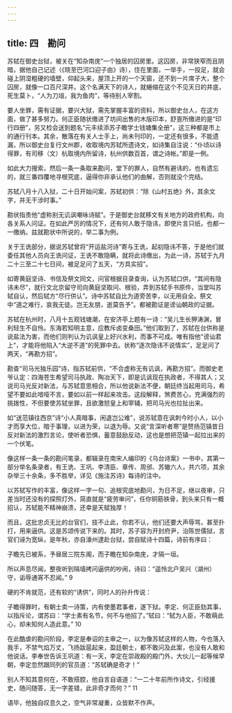 ```yaml
---
---
---
```

title: 四　勘问
---




苏轼在御史台狱，被关在“知杂南庑”一个独居的囚房里。这囚房，非常狭窄而且阴暗，据他自己记述（《晓至巴河口迎子由》诗），住在里面，一举手，一投足，就会碰上阴湿粗硬的墙壁，仰起头来，屋顶上开的一个天窗，还不到一片席子大，整个囚房，就像一口百尺深井。这个名满天下的诗人，就蜷缩在这个不见天日的井底，死生莫卜，“人为刀俎，我为鱼肉”，等待别人宰割。

要人坐罪，需有证据，要兴大狱，需先掌握丰富的资料，所以御史台人，在这方面，做了甚多努力。何正臣随状缴进了坊间出售的木版印本，舒亶所缴进的是“印行四册”，另又检会送到题名“元丰续添苏子瞻学士钱塘集全册”，这三种都是市上的通行刊本。其余，散落在有关人士手上，尚未刊印的，一定还有很多，不能遗漏，所以御史台复行文州郡，收取境内苏轼所遗诗文，如诗集自注说：“仆顷以诗得罪，有司移（文）杭取境内所留诗，杭州供数百首，谓之诗帐。”即是一例。

如此大力搜索，然后一条一条取来勘问，堂下的罪人，自然有避讳的，也有遗忘的，就三番四覆地寻根究底，逼得你非承认他们的曲解，否则就没个完结。

苏轼八月十八入狱，二十日开始问案，苏轼初供：“除《山村五绝》外，其余文字，并无干涉时事。”

勘状指责他“虚称别无讥讽嘲咏诗赋”。于是御史台就移文有关地方的政府机构，向各关系人问证。在如此严厉的情况下，还有何人敢于隐讳，即使片言只纸，也都一一缴纳。兹就勘状中所说的，举二事为例。

关于王诜部分，据说苏轼曾将“开运盐河诗”寄与王诜，起初隐讳不答，于是他们就委任其他人员向王诜问证，王诜不敢隐瞒，就将此诗缴出，为此一诗，苏轼于九月二十三至二十七日间，被足足问了五天，“方具实招”。

如寄黄庭坚诗、书信及祭文同文，问官根据目录查询，认为苏轼口供，“其间有隐讳未尽”，就行文北京留守司向黄庭坚取问、根验，弄到苏轼手书原件，当堂叫苏轼自认，然后轼方“尽行供认”。诗中苏轼自比为道旁苦李，以无用自全。祭文中“道之难行，哀我无徒。岂无友朋，逝莫告予”。都被勘证是谤讪朝政的证据。

苏轼在杭州时，八月十五观钱塘潮，在安济亭上题有一诗：“吴儿生长狎涛渊，冒利轻生不自怜。东海若知明主意，应教斥卤变桑田。”他们取到了，苏轼在台供称是说盐法为害，而他们则判认为讥讽皇上好兴水利，而事不可成。唯有指他“谤讪君上”，才能将他陷入“大逆不道”的死罪中去。状称“逐次隐讳不说情实”，足足问了两天，“再勘方招”。

勘查“司马光独乐园”诗，指苏轼前供，“不合虚称无有讥讽，再勘方招”。而御史老爷认定：四海苍生希望司马执政、陶冶天下，即是讥讽现在执政者，不得其人；又说司马光反对新法，与苏轼意思相合，所以他说新法不便，朝廷终当起用司马，希望不要如此喑哑不言，要如以前一样起来攻击。这段解释，煞费苦心，充满强烈的挑拨性，不但要使苏轼坐罪，且欲激怒皇上和宰辅，把司马光也拉扯出来。

如“送范镇往西京”诗“小人真暗事，闲退岂公难”，说苏轼意在讽刺今时小人，以小才而享大位，暗于事理，以进为荣，以退为辱。又说“言深听者寒”是赞扬范镇昔日反对新法的激烈言论，使听者恐惧，蓄意鼓励反动，这也是想把范镇一起拉出来的一个伏笔。

像这样一条一条的勘问笔录，都辑录在南宋人编印的《乌台诗案》一书中，其第一部分举名条录者，有王诜、王巩、李清臣、章传、周邠、苏辙六人，共六项，其余杂举三十余条，多不胜举，详见《施注苏诗》每诗的注中。

以苏轼写作的丰富，像这样一字一句、追根究底地勘问，为日不足，继以夜审，只差当时还没有的探照灯外，简直就是“疲劳审问”，任你铜筋铁骨，到头来只有一概招认，苏轼能不精神崩溃，还幸是天赋独厚！

而且，这批忠贞无比的台官们，技不止此，你若不认，他们还要大声辱骂，甚至扑打，用来逼供。这是苏颂传说下来的。其时，苏子容为开封府尹，治陈世儒狱，言官们诬为宽纵，是年秋，亦自濠州逮赴台狱，尝自赋诗十四篇，诗前有序曰：

子瞻先已被系，予昼居三院东阁，而子瞻在知杂南庑，才隔一垣。



所以声息尽闻，整夜听到隔墙拷问逼供的吵闹，诗曰：“遥怜北户吴兴（湖州）守，诟辱通宵不忍闻。” 9

硬的不肯就范，还有软的“诱供”，同时人的孙升传说：

子瞻得罪时，有朝士卖一诗策，内有使墨君事者，遂下狱。李定、何正臣劾其事，以指斥论，谓苏曰：“学士素有名节，何不与他招了。”轼曰：“轼为人臣，不敢萌此心，却未知何人造此意。” 10



在此酷虐的勘问阶段，李定是奉诏的主审之一，以为像苏轼这样的人物，今也落入我手，不禁气焰万丈，飞扬跋扈起来，盈廷朝士，都不敢问及此案，也没有人敢和他说话。李奉世告诉王巩道：有一天，李定在崇政殿的殿门外，大伙儿一起等候早朝，李定忽然跟同列的官员道：“苏轼确是奇才！”

别人不知其意何在，不敢搭腔，他自言自语道：“一二十年前所作诗文，引经援史，随问随答，无一字差错，此非奇才而何？” 11

语毕，他独自叹息久之，空气非常凝重，众皆默不作声。